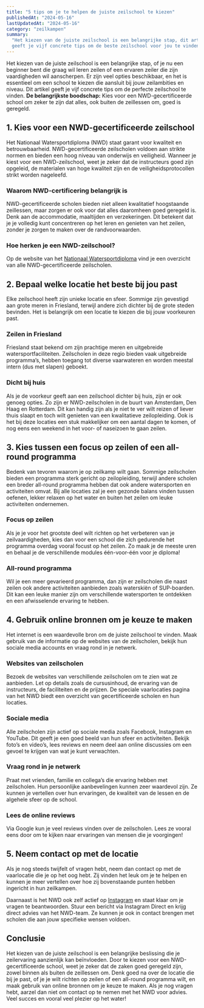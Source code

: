 ```yaml
---
title: "5 tips om je te helpen de juiste zeilschool te kiezen"
publishedAt: "2024-05-16"
lastUpdatedAt: "2024-05-16"
category: "zeilkampen"
summary:
  "Het kiezen van de juiste zeilschool is een belangrijke stap, dit artikel
  geeft je vijf concrete tips om de beste zeilschool voor jou te vinden!"
---
```


Het kiezen van de juiste zeilschool is een belangrijke stap, of je nu een
beginner bent die graag wil leren zeilen of een ervaren zeiler die zijn
vaardigheden wil aanscherpen. Er zijn veel opties beschikbaar, en het is
essentieel om een school te kiezen die aansluit bij jouw zeilambities en niveau.
Dit artikel geeft je vijf concrete tips om de perfecte zeilschool te vinden.
**De belangrijkste boodschap:** Kies voor een NWD-gecertificeerde school om
zeker te zijn dat alles, ook buiten de zeillessen om, goed is geregeld.

## 1. Kies voor een NWD-gecertificeerde zeilschool

Het Nationaal Watersportdiploma (NWD) staat garant voor kwaliteit en
betrouwbaarheid. NWD-gecertificeerde zeilscholen voldoen aan strikte normen en
bieden een hoog niveau van onderwijs en veiligheid. Wanneer je kiest voor een
NWD-zeilschool, weet je zeker dat de instructeurs goed zijn opgeleid, de
materialen van hoge kwaliteit zijn en de veiligheidsprotocollen strikt worden
nageleefd.

### Waarom NWD-certificering belangrijk is

NWD-gecertificeerde scholen bieden niet alleen kwalitatief hoogstaande
zeillessen, maar zorgen er ook voor dat alles daaromheen goed geregeld is. Denk
aan de accommodatie, maaltijden en verzekeringen. Dit betekent dat je je
volledig kunt concentreren op het leren en genieten van het zeilen, zonder je
zorgen te maken over de randvoorwaarden.

### Hoe herken je een NWD-zeilschool?

Op de website van het [Nationaal Watersportdiploma](/vaarlocaties) vind je een
overzicht van alle NWD-gecertificeerde zeilscholen.

## 2. Bepaal welke locatie het beste bij jou past

Elke zeilschool heeft zijn unieke locatie en sfeer. Sommige zijn gevestigd aan
grote meren in Friesland, terwijl andere zich dichter bij de grote steden
bevinden. Het is belangrijk om een locatie te kiezen die bij jouw voorkeuren
past.

### Zeilen in Friesland

Friesland staat bekend om zijn prachtige meren en uitgebreide
watersportfaciliteiten. Zeilscholen in deze regio bieden vaak uitgebreide
programma’s, hebben toegang tot diverse vaarwateren en worden meestal intern
(dus met slapen) geboekt.

### Dicht bij huis

Als je de voorkeur geeft aan een zeilschool dichter bij huis, zijn er ook genoeg
opties. Zo zijn er NWD-zeilscholen in de buurt van Amsterdam, Den Haag en
Rotterdam. Dit kan handig zijn als je niet te ver wilt reizen of liever thuis
slaapt en toch wilt genieten van een kwalitatieve zeilopleiding. Ook is het bij
deze locaties een stuk makkelijker om een aantal dagen te komen, of nog eens een
weekend in het voor- of naseizoen te gaan zeilen.

## 3. Kies tussen een focus op zeilen of een all-round programma

Bedenk van tevoren waarom je op zeilkamp wilt gaan. Sommige zeilscholen bieden
een programma sterk gericht op zeilopleiding, terwijl andere scholen een breder
all-round programma hebben dat ook andere watersporten en activiteiten omvat.
Bij alle locaties zal je een gezonde balans vinden tussen oefenen, lekker
relaxen op het water en buiten het zeilen om leuke activiteiten ondernemen.

### Focus op zeilen

Als je je voor het grootste deel wilt richten op het verbeteren van je
zeilvaardigheden, kies dan voor een school die zich gedurende het programma
overdag vooral focust op het zeilen. Zo maak je de meeste uren en behaal je de
verschillende modules één-voor-één voor je diploma!

### All-round programma

Wil je een meer gevarieerd programma, dan zijn er zeilscholen die naast zeilen
ook andere activiteiten aanbieden zoals waterskiën of SUP-boarden. Dit kan een
leuke manier zijn om verschillende watersporten te ontdekken en een afwisselende
ervaring te hebben.

## 4. Gebruik online bronnen om je keuze te maken

Het internet is een waardevolle bron om de juiste zeilschool te vinden. Maak
gebruik van de informatie op de websites van de zeilscholen, bekijk hun sociale
media accounts en vraag rond in je netwerk.

### Websites van zeilscholen

Bezoek de websites van verschillende zeilscholen om te zien wat ze aanbieden.
Let op details zoals de cursusinhoud, de ervaring van de instructeurs, de
faciliteiten en de prijzen. De speciale vaarlocaties pagina van het NWD biedt
een overzicht van gecertificeerde scholen en hun locaties.

### Sociale media

Alle zeilscholen zijn actief op sociale media zoals Facebook, Instagram en
YouTube. Dit geeft je een goed beeld van hun sfeer en activiteiten. Bekijk
foto’s en video’s, lees reviews en neem deel aan online discussies om een gevoel
te krijgen van wat je kunt verwachten.

### Vraag rond in je netwerk

Praat met vrienden, familie en collega’s die ervaring hebben met zeilscholen.
Hun persoonlijke aanbevelingen kunnen zeer waardevol zijn. Ze kunnen je
vertellen over hun ervaringen, de kwaliteit van de lessen en de algehele sfeer
op de school.

### Lees de online reviews

Via Google kun je veel reviews vinden over de zeilscholen. Lees ze vooral eens
door om te kijken naar ervaringen van mensen die je voorgingen!

## 5. Neem contact op met de locatie

Als je nog steeds twijfelt of vragen hebt, neem dan contact op met de
vaarlocatie die je op het oog hebt. Zij vinden het leuk om je te helpen en
kunnen je meer vertellen over hoe zij bovenstaande punten hebben ingericht in
hun zeilkampen.

Daarnaast is het NWD ook zelf actief op
[Instagram](https://www.instagram.com/nationaalwatersportdiploma) en staat klaar
om je vragen te beantwoorden. Stuur een bericht via Instagram Direct en krijg
direct advies van het NWD-team. Ze kunnen je ook in contact brengen met scholen
die aan jouw specifieke wensen voldoen.

## Conclusie

Het kiezen van de juiste zeilschool is een belangrijke beslissing die je
zeilervaring aanzienlijk kan beïnvloeden. Door te kiezen voor een
NWD-gecertificeerde school, weet je zeker dat de zaken goed geregeld zijn, zowel
binnen als buiten de zeillessen om. Denk goed na over de locatie die bij je
past, of je je wilt richten op zeilen of een all-round programma wilt, en maak
gebruik van online bronnen om je keuze te maken. Als je nog vragen hebt, aarzel
dan niet om contact op te nemen met het NWD voor advies. Veel succes en vooral
veel plezier op het water!
